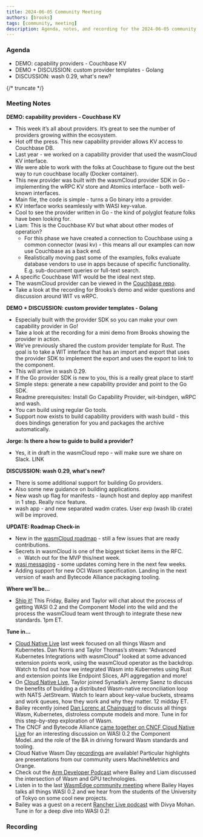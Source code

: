 ```yaml
---
title: 2024-06-05 Community Meeting
authors: [brooks]
tags: [community, meeting]
description: Agenda, notes, and recording for the 2024-06-05 community meeting
---
```



### Agenda

- DEMO: capability providers - Couchbase KV
- DEMO + DISCUSSION: custom provider templates - Golang
- DISCUSSION: wash 0.29, what's new?

{/* truncate */}

### Meeting Notes

**DEMO: capability providers - Couchbase KV**

- This week it’s all about providers. It’s great to see the number of providers growing within the ecosystem.
- Hot off the press. This new capability provider allows KV access to Couchbase DB.
- Last year - we worked on a capability provider that used the wasmCloud KV interface.
- We were able to work with the folks at Couchbase to figure out the best way to run couchbase locally (Docker container).
- This new provider was built with the wasmCloud provider SDK in Go - implementing the wRPC KV store and Atomics interface - both well-known interfaces.
- Main file, the code is simple - turns a Go binary into a provider.
- KV interface works seamlessly with WASI key-value.
- Cool to see the provider written in Go - the kind of polyglot feature folks have been looking for.
- Liam: This is the Couchbase KV but what about other modes of operation?
    - For this phase we have created a connection to Couchbase using a common connector (wasi kv) - this means all our examples can now use Couchbase as a back end.
    - Realistically moving past some of the examples, folks evaluate database vendors to use in apps because of specific functionality. E.g. sub-document queries or full-text search.
- A specific Couchbase WIT would be the ideal next step.
- The wasmCloud provider can be viewed in the [Couchbase repo](https://github.com/couchbaselabs/wasmcloud-provider-couchbase).
- Take a look at the recording for Brooks’s demo and wider questions and discussion around WIT vs wRPC.

**DEMO + DISCUSSION: custom provider templates - Golang**

- Especially built with the provider SDK so you can make your own capability provider in Go!
- Take a look at the recording for a mini demo from Brooks showing the provider in action.
- We’ve previously shared the custom provider template for Rust. The goal is to take a WIT interface that has an import and export that uses the provider SDK to implement the export and uses the export to link to the component.
- This will arrive in wash 0.29.
- If the Go provider SDK is new to you, this is a really great place to start!
- Simple steps: generate a new capability provider and point to the Go SDK.
- Readme prerequisites: Install Go Capability Provider, wit-bindgen, wRPC and wash.
- You can build using regular Go tools.
- Support now exists to build capability providers with wash build - this does bindings generation for you and packages the archive automatically.

**Jorge: Is there a how to guide to build a provider?**
- Yes, it in draft in the wasmCloud repo - will make sure we share on Slack. LINK

**DISCUSSION: wash 0.29, what's new?**

- There is some additional support for building Go providers.
- Also some new guidance on building applications.
- New wash up flag for manifests - launch host and deploy app manifest in 1 step. Really nice feature.
- wash app - and new separated wadm crates. User exp (wash lib crate) will be improved.

**UPDATE: Roadmap Check-in**

- New in the [wasmCloud roadmap](https://wasmcloud.com/docs/roadmap) - still a few issues that are ready contributions.
- Secrets in wasmCloud is one of the biggest ticket items in the RFC.
    - Watch out for the MVP this/next week.
- [wasi messaging](https://github.com/WebAssembly/wasi-messaging/pull/23) - some updates coming here in the next few weeks.
- Adding support for new OCI Wasm specification. Landing in the next version of wash and Bytecode Alliance packaging tooling.

**Where we’ll be…**

- [Ship it!](https://changelog.com/shipit) This Friday, Bailey and Taylor will chat about the process of getting WASI 0.2 and the Component Model into the wild and the process the wasmCloud team went through to integrate these new standards. 1pm ET.

**Tune in…**

- [Cloud Native Live](https://community.cncf.io/events/details/cncf-cncf-online-programs-presents-cloud-native-live-advanced-kubernetes-integrations-with-wasmcloud/) last week focused on all things Wasm and Kubernetes. Dan Norris and Taylor Thomas’s stream: “Advanced Kubernetes Integrations with wasmCloud” looked at some advanced extension points work, using the wasmCloud operator as the backdrop. Watch to find out how we integrated Wasm into Kubernetes using Rust and extension points like Endpoint Slices, API aggregation and more!
- On [Cloud Native Live](https://community.cncf.io/events/details/cncf-cncf-online-programs-presents-cloud-native-live-advanced-nats-building-a-wasm-native-reconciliation-loop/), Taylor joined Synadia’s Jeremy Saenz to discuss the benefits of building a distributed Wasm-native reconciliation loop with NATS JetStream. Watch to learn about key-value buckets, streams and work queues, how they work and why they matter. 12 midday ET.
- Bailey recently joined [Dan Lorenc at Chainguard](https://www.linkedin.com/events/chainguardxcosmonic-wasmcloud-d7191086372173086720/about/) to discuss all things Wasm, Kubernetes, distroless compute models and more. Tune in for this step-by-step exploration of Wasm.
- The CNCF and Bytecode Alliance [came together on CNCF Cloud Native Live](https://www.youtube.com/watch?v=5Nv51foQ1mQ) for an interesting discussion on WASI 0.2 the Component Model..and the role of the BA in driving forward Wasm standards and tooling.
- Cloud Native Wasm Day [recordings](https://youtube.com/playlist?list=PLj6h78yzYM2MQteKoXxICTWiUdZYEw6RI&feature=shared) are available! Particular highlights are presentations from our community users MachineMetrics and Orange.
- Check out the [Arm Developer Podcast](https://www.youtube.com/watch?v=iDTHXGuqXAI) where Bailey and Liam discussed the intersection of Wasm and GPU technologies.
- Listen in to the last [WasmEdge community meeting](https://youtu.be/ttiE7g2Ojuk) where Bailey Hayes talks all things WASI 0.2 and we hear from the students of the University of Tokyo on some cool new projects.
- Bailey was a guest on a recent [Rancher Live podcast](https://www.youtube.com/watch?v=SPdzvL59tIA) with Divya Mohan. Tune in for a deep dive into WASI 0.2!

### Recording

<ReactPlayer url='https://www.youtube.com/watch?v=z0OUgqSnH9I' controls />
